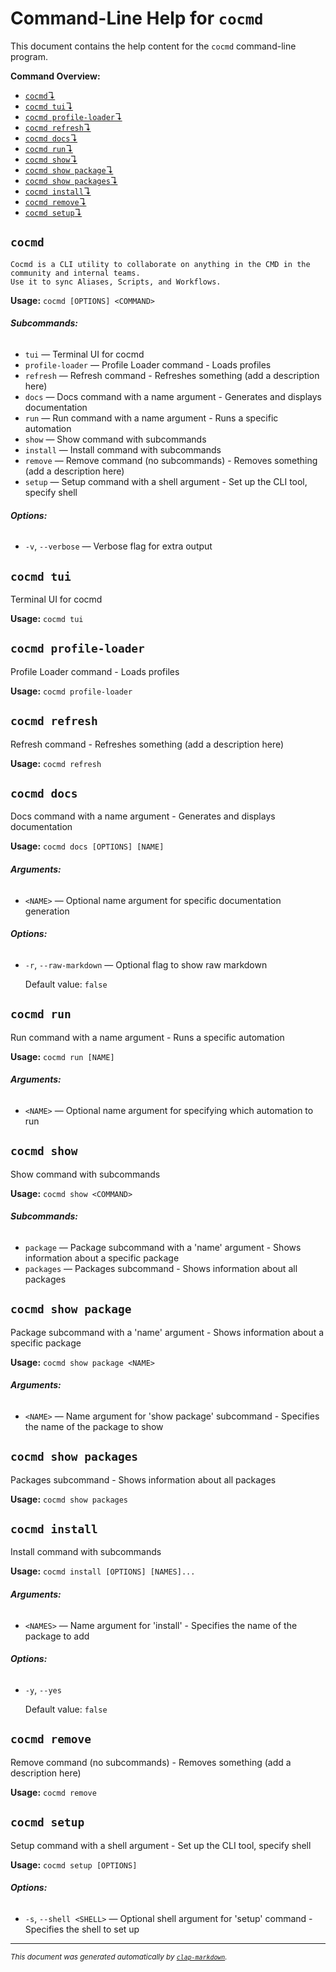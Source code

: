 # Command-Line Help for `cocmd`

This document contains the help content for the `cocmd` command-line program.

**Command Overview:**

* [`cocmd`↴](#cocmd)
* [`cocmd tui`↴](#cocmd-tui)
* [`cocmd profile-loader`↴](#cocmd-profile-loader)
* [`cocmd refresh`↴](#cocmd-refresh)
* [`cocmd docs`↴](#cocmd-docs)
* [`cocmd run`↴](#cocmd-run)
* [`cocmd show`↴](#cocmd-show)
* [`cocmd show package`↴](#cocmd-show-package)
* [`cocmd show packages`↴](#cocmd-show-packages)
* [`cocmd install`↴](#cocmd-install)
* [`cocmd remove`↴](#cocmd-remove)
* [`cocmd setup`↴](#cocmd-setup)

## `cocmd`


    Cocmd is a CLI utility to collaborate on anything in the CMD in the community and internal teams. 
    Use it to sync Aliases, Scripts, and Workflows.

**Usage:** `cocmd [OPTIONS] <COMMAND>`

###### **Subcommands:**

* `tui` — Terminal UI for cocmd
* `profile-loader` — Profile Loader command - Loads profiles
* `refresh` — Refresh command - Refreshes something (add a description here)
* `docs` — Docs command with a name argument - Generates and displays documentation
* `run` — Run command with a name argument - Runs a specific automation
* `show` — Show command with subcommands
* `install` — Install command with subcommands
* `remove` — Remove command (no subcommands) - Removes something (add a description here)
* `setup` — Setup command with a shell argument - Set up the CLI tool, specify shell

###### **Options:**

* `-v`, `--verbose` — Verbose flag for extra output



## `cocmd tui`

Terminal UI for cocmd

**Usage:** `cocmd tui`



## `cocmd profile-loader`

Profile Loader command - Loads profiles

**Usage:** `cocmd profile-loader`



## `cocmd refresh`

Refresh command - Refreshes something (add a description here)

**Usage:** `cocmd refresh`



## `cocmd docs`

Docs command with a name argument - Generates and displays documentation

**Usage:** `cocmd docs [OPTIONS] [NAME]`

###### **Arguments:**

* `<NAME>` — Optional name argument for specific documentation generation

###### **Options:**

* `-r`, `--raw-markdown` — Optional flag to show raw markdown

  Default value: `false`



## `cocmd run`

Run command with a name argument - Runs a specific automation

**Usage:** `cocmd run [NAME]`

###### **Arguments:**

* `<NAME>` — Optional name argument for specifying which automation to run



## `cocmd show`

Show command with subcommands

**Usage:** `cocmd show <COMMAND>`

###### **Subcommands:**

* `package` — Package subcommand with a 'name' argument - Shows information about a specific package
* `packages` — Packages subcommand - Shows information about all packages



## `cocmd show package`

Package subcommand with a 'name' argument - Shows information about a specific package

**Usage:** `cocmd show package <NAME>`

###### **Arguments:**

* `<NAME>` — Name argument for 'show package' subcommand - Specifies the name of the package to show



## `cocmd show packages`

Packages subcommand - Shows information about all packages

**Usage:** `cocmd show packages`



## `cocmd install`

Install command with subcommands

**Usage:** `cocmd install [OPTIONS] [NAMES]...`

###### **Arguments:**

* `<NAMES>` — Name argument for 'install' - Specifies the name of the package to add

###### **Options:**

* `-y`, `--yes`

  Default value: `false`



## `cocmd remove`

Remove command (no subcommands) - Removes something (add a description here)

**Usage:** `cocmd remove`



## `cocmd setup`

Setup command with a shell argument - Set up the CLI tool, specify shell

**Usage:** `cocmd setup [OPTIONS]`

###### **Options:**

* `-s`, `--shell <SHELL>` — Optional shell argument for 'setup' command - Specifies the shell to set up



<hr/>

<small><i>
    This document was generated automatically by
    <a href="https://crates.io/crates/clap-markdown"><code>clap-markdown</code></a>.
</i></small>

